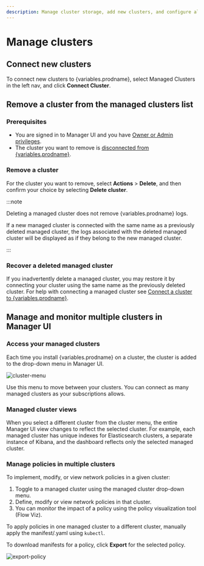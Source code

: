 ```yaml
---
description: Manage cluster storage, add new clusters, and configure alerts.
---
```


# Manage clusters

## Connect new clusters

To connect new clusters to {variables.prodname}, select Managed Clusters in the left nav, and click **Connect Cluster**.

## Remove a cluster from the managed clusters list

### Prerequisites

- You are signed in to Manager UI and you have [Owner or Admin privileges](../users/user-management.mdx).
- The cluster you want to remove is [disconnected from {variables.prodname}](disconnect.mdx).

### Remove a cluster

For the cluster you want to remove, select **Actions** > **Delete**, and then confirm your choice by selecting **Delete cluster**.

:::note

Deleting a managed cluster does not remove {variables.prodname} logs.

If a new managed cluster is connected with the same name as a previously deleted managed cluster, the logs associated with the deleted managed cluster will be displayed as if they belong to the new managed cluster.

:::

### Recover a deleted managed cluster

If you inadvertently delete a managed cluster, you may restore it by connecting your cluster using the same name as the previously deleted cluster. For help with connecting a managed cluster see [Connect a cluster to {variables.prodname}](../get-started/install-cluster.mdx).

## Manage and monitor multiple clusters in Manager UI

### Access your managed clusters

Each time you install {variables.prodname} on a cluster, the cluster is added to the drop-down menu in Manager UI.

![cluster-menu](/img/calico-cloud/cluster-menu.png)

Use this menu to move between your clusters. You can connect as many managed clusters as your subscriptions allows.

### Managed cluster views

When you select a different cluster from the cluster menu, the entire Manager UI view changes to reflect the selected cluster.
For example, each managed cluster has unique indexes for Elasticsearch clusters, a separate instance of Kibana, and the dashboard reflects only the selected managed cluster.

### Manage policies in multiple clusters

To implement, modify, or view network policies in a given cluster:

1. Toggle to a managed cluster using the managed cluster drop-down menu.
1. Define, modify or view network policies in that cluster.
1. You can monitor the impact of a policy using the policy visualization tool (Flow Viz).

To apply policies in one managed cluster to a different cluster, manually apply the manifest/.yaml using `kubectl`.

To download manifests for a policy, click **Export** for the selected policy.

![export-policy](/img/calico-cloud/export-policy.png)

